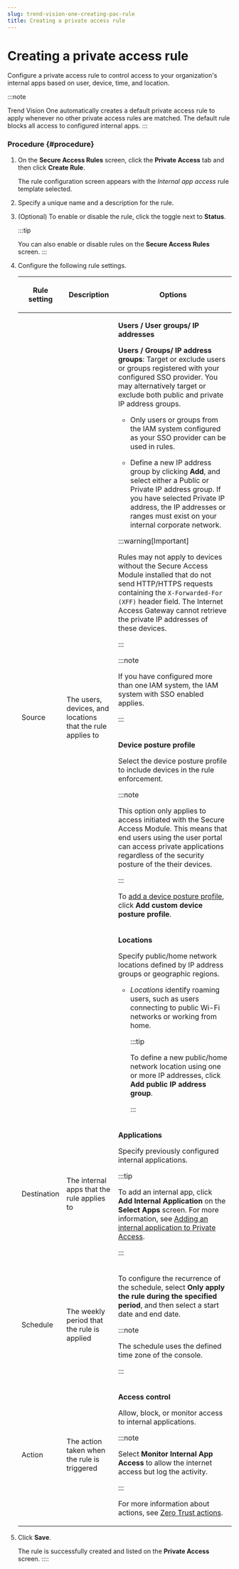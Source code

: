 ```yaml
---
slug: trend-vision-one-creating-pac-rule
title: Creating a private access rule
---
```

# Creating a private access rule

Configure a private access rule to control access to your organization's internal apps based on user, device, time, and location.

:::note

Trend Vision One automatically creates a default private access rule to apply whenever no other private access rules are matched. The default rule blocks all access to configured internal apps.
:::

### Procedure {#procedure}

1.  On the **Secure Access Rules** screen, click the **Private Access** tab and then click **Create Rule**.

    The rule configuration screen appears with the *Internal app access* rule template selected.

2.  Specify a unique name and a description for the rule.

3.  (Optional) To enable or disable the rule, click the toggle next to **Status**.

    :::tip

    You can also enable or disable rules on the **Secure Access Rules** screen.
    :::

4.  Configure the following rule settings.

    <table>
    <colgroup>
    <col style="width: 13%" />
    <col style="width: 25%" />
    <col style="width: 63%" />
    </colgroup>
    <thead>
    <tr>
    <th><p>Rule setting</p></th>
    <th><p>Description</p></th>
    <th><p>Options</p></th>
    </tr>
    </thead>
    <tbody>
    <tr>
    <td rowspan="3"><p>Source</p></td>
    <td rowspan="3"><p>The users, devices, and locations that the rule applies to</p></td>
    <td><p><strong>Users / User groups/ IP addresses</strong></p>
    <p><strong>Users / Groups/ IP address groups</strong>: Target or exclude users or groups registered with your configured SSO provider. You may alternatively target or exclude both public and private IP address groups.</p>
    <ul>
    <li><p>Only users or groups from the IAM system configured as your SSO provider can be used in rules.</p></li>
    <li><p>Define a new IP address group by clicking <strong>Add</strong>, and select either a Public or Private IP address group. If you have selected Private IP address, the IP addresses or ranges must exist on your internal corporate network.</p></li>
    </ul>


    :::warning[Important]

    <p>Rules may not apply to devices without the Secure Access Module installed that do not send HTTP/HTTPS requests containing the <code>X-Forwarded-For (XFF)</code> header field. The Internet Access Gateway cannot retrieve the private IP addresses of these devices.</p>


    :::


    :::note

    <p>If you have configured more than one IAM system, the IAM system with SSO enabled applies.</p>


    :::

    </td>
    </tr>
    <tr>
    <td><p><strong>Device posture profile</strong></p>
    <p>Select the device posture profile to include devices in the rule enforcement.</p>


    :::note

    <p>This option only applies to access initiated with the Secure Access Module. This means that end users using the user portal can access private applications regardless of the security posture of the their devices.</p>


    :::


    <p>To <a href="trend-vision-one-adding-device-posture-profile">add a device posture profile</a>, click <strong>Add custom device posture profile</strong>.</p></td>
    </tr>
    <tr>
    <td><p><strong>Locations</strong></p>
    <p>Specify public/home network locations defined by IP address groups or geographic regions.</p>
    <ul>
    <li><p><em>Locations</em> identify roaming users, such as users connecting to public Wi-Fi networks or working from home.</p>


    :::tip

    <p>To define a new public/home network location using one or more IP addresses, click <strong>Add public IP address group</strong>.</p>


    :::

    </li>
    </ul></td>
    </tr>
    <tr>
    <td><p>Destination</p></td>
    <td><p>The internal apps that the rule applies to</p></td>
    <td><p><strong>Applications</strong></p>
    <p>Specify previously configured internal applications.</p>


    :::tip

    <p>To add an internal app, click <strong>Add Internal Application</strong> on the <strong>Select Apps</strong> screen. For more information, see <a href="trend-vision-one-add-internal-application-pac">Adding an internal application to Private Access</a>.</p>


    :::

    </td>
    </tr>
    <tr>
    <td><p>Schedule</p></td>
    <td><p>The weekly period that the rule is applied</p></td>
    <td><p>To configure the recurrence of the schedule, select <strong>Only apply the rule during the specified period</strong>, and then select a start date and end date.</p>


    :::note

    <p>The schedule uses the defined time zone of the console.</p>


    :::

    </td>
    </tr>
    <tr>
    <td><p>Action</p></td>
    <td><p>The action taken when the rule is triggered</p></td>
    <td><p><strong>Access control</strong></p>
    <p>Allow, block, or monitor access to internal applications.</p>


    :::note

    <p>Select <strong>Monitor Internal App Access</strong> to allow the internet access but log the activity.</p>


    :::


    <p>For more information about actions, see <a href="trend-vision-one-zero-trust-actions">Zero Trust actions</a>.</p></td>
    </tr>
    </tbody>
    </table>

5.  Click **Save**.

    The rule is successfully created and listed on the **Private Access** screen.
::::
